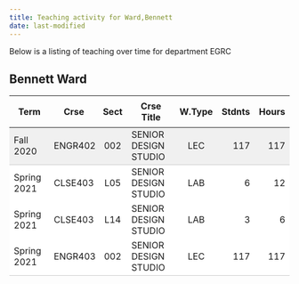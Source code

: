 ```yaml
---
title: Teaching activity for Ward,Bennett
date: last-modified
---
```


Below is a listing of teaching over time for department EGRC


## Bennett Ward

<style type="text/css">
#T_ba0d3 table {
  width: 100%;
  border-collapse: collapse;
}
#T_ba0d3 th {
  text-align: center;
  padding: 8px;
}
#T_ba0d3 td:nth-child(1) {
  padding-right: 10px;
  text-align: left;
}
#T_ba0d3 td:nth-child(2) {
  padding-right: 5px;
  text-align: left;
}
#T_ba0d3  td:nth-child(4) {
  padding-right: 5px;
  text-align: left;
}
#T_ba0d3 td:nth-child(3) {
  text-align: center;
}
#T_ba0d3  td:nth-child(5) {
  text-align: center;
}
#T_ba0d3 td:nth-child(6) {
  text-align: right;
}
#T_ba0d3  td:nth-child(7) {
  text-align: right;
}
#T_ba0d3_row0_col0, #T_ba0d3_row0_col1, #T_ba0d3_row0_col2, #T_ba0d3_row0_col3, #T_ba0d3_row0_col4, #T_ba0d3_row0_col5, #T_ba0d3_row0_col6 {
  background-color: #f0f0f0;
  border-bottom: 1px solid #ccc;
}
#T_ba0d3_row1_col0, #T_ba0d3_row1_col1, #T_ba0d3_row1_col2, #T_ba0d3_row1_col3, #T_ba0d3_row1_col4, #T_ba0d3_row1_col5, #T_ba0d3_row1_col6, #T_ba0d3_row2_col0, #T_ba0d3_row2_col1, #T_ba0d3_row2_col2, #T_ba0d3_row2_col3, #T_ba0d3_row2_col4, #T_ba0d3_row2_col5, #T_ba0d3_row2_col6 {
  background-color: #ffffff;
  border-bottom: none;
}
#T_ba0d3_row3_col0, #T_ba0d3_row3_col1, #T_ba0d3_row3_col2, #T_ba0d3_row3_col3, #T_ba0d3_row3_col4, #T_ba0d3_row3_col5, #T_ba0d3_row3_col6 {
  background-color: #ffffff;
  border-bottom: 1px solid #ccc;
}
</style>
<table id="T_ba0d3">
  <thead>
    <tr>
      <th id="T_ba0d3_level0_col0" class="col_heading level0 col0" >Term</th>
      <th id="T_ba0d3_level0_col1" class="col_heading level0 col1" >Crse</th>
      <th id="T_ba0d3_level0_col2" class="col_heading level0 col2" >Sect</th>
      <th id="T_ba0d3_level0_col3" class="col_heading level0 col3" >Crse Title</th>
      <th id="T_ba0d3_level0_col4" class="col_heading level0 col4" >W.Type</th>
      <th id="T_ba0d3_level0_col5" class="col_heading level0 col5" >Stdnts</th>
      <th id="T_ba0d3_level0_col6" class="col_heading level0 col6" >Hours</th>
    </tr>
  </thead>
  <tbody>
    <tr>
      <td id="T_ba0d3_row0_col0" class="data row0 col0" >Fall 2020</td>
      <td id="T_ba0d3_row0_col1" class="data row0 col1" >ENGR402</td>
      <td id="T_ba0d3_row0_col2" class="data row0 col2" >002</td>
      <td id="T_ba0d3_row0_col3" class="data row0 col3" >SENIOR DESIGN STUDIO</td>
      <td id="T_ba0d3_row0_col4" class="data row0 col4" >LEC</td>
      <td id="T_ba0d3_row0_col5" class="data row0 col5" >117</td>
      <td id="T_ba0d3_row0_col6" class="data row0 col6" >117</td>
    </tr>
    <tr>
      <td id="T_ba0d3_row1_col0" class="data row1 col0" >Spring 2021</td>
      <td id="T_ba0d3_row1_col1" class="data row1 col1" >CLSE403</td>
      <td id="T_ba0d3_row1_col2" class="data row1 col2" >L05</td>
      <td id="T_ba0d3_row1_col3" class="data row1 col3" >SENIOR DESIGN STUDIO</td>
      <td id="T_ba0d3_row1_col4" class="data row1 col4" >LAB</td>
      <td id="T_ba0d3_row1_col5" class="data row1 col5" >6</td>
      <td id="T_ba0d3_row1_col6" class="data row1 col6" >12</td>
    </tr>
    <tr>
      <td id="T_ba0d3_row2_col0" class="data row2 col0" >Spring 2021</td>
      <td id="T_ba0d3_row2_col1" class="data row2 col1" >CLSE403</td>
      <td id="T_ba0d3_row2_col2" class="data row2 col2" >L14</td>
      <td id="T_ba0d3_row2_col3" class="data row2 col3" >SENIOR DESIGN STUDIO</td>
      <td id="T_ba0d3_row2_col4" class="data row2 col4" >LAB</td>
      <td id="T_ba0d3_row2_col5" class="data row2 col5" >3</td>
      <td id="T_ba0d3_row2_col6" class="data row2 col6" >6</td>
    </tr>
    <tr>
      <td id="T_ba0d3_row3_col0" class="data row3 col0" >Spring 2021</td>
      <td id="T_ba0d3_row3_col1" class="data row3 col1" >ENGR403</td>
      <td id="T_ba0d3_row3_col2" class="data row3 col2" >002</td>
      <td id="T_ba0d3_row3_col3" class="data row3 col3" >SENIOR DESIGN STUDIO</td>
      <td id="T_ba0d3_row3_col4" class="data row3 col4" >LEC</td>
      <td id="T_ba0d3_row3_col5" class="data row3 col5" >117</td>
      <td id="T_ba0d3_row3_col6" class="data row3 col6" >117</td>
    </tr>
  </tbody>
</table>


